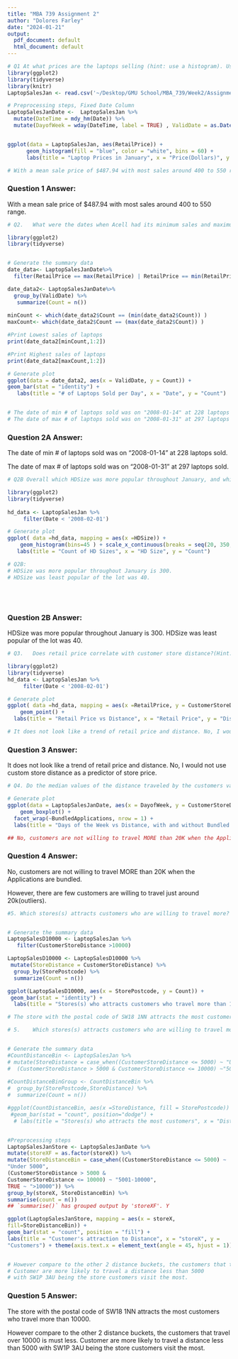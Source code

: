 ```yaml
---
title: "MBA 739 Assignment 2"
author: "Dolores Farley"
date: "2024-01-21"
output:
  pdf_document: default
  html_document: default
---
```



```r
# Q1 At what prices are the laptops selling (hint: use a histogram). Use the chart to comment on the range of prices and the most common price range. 
library(ggplot2)
library(tidyverse)
library(knitr)
LaptopSalesJan <- read.csv('~/Desktop/GMU School/MBA_739/Week2/Assignment2/LaptopSalesJan.csv') 

# Preprocessing steps, Fixed Date Column
LaptopSalesJanDate <-  LaptopSalesJan %>%
  mutate(DateTime = mdy_hm(Date)) %>%
  mutate(DayofWeek = wday(DateTime, label = TRUE) , ValidDate = as.Date(DateTime) )


ggplot(data = LaptopSalesJan, aes(RetailPrice)) +
      geom_histogram(fill = "blue", color = "white", bins = 60) +
      labs(title = "Laptop Prices in January", x = "Price(Dollars)", y = "Units Sold") 

# With a mean sale price of $487.94 with most sales around 400 to 550 range.

```
### Question 1 Answer:

 With a mean sale price of $487.94 with most sales around 400 to 550 range.

```r

# Q2.	What were the dates when Acell had its minimum sales and maximum sales in terms of counts of laptops. Overall which HDSize was more popular throughout January, and which HDSize was least popular of the lot.  

library(ggplot2)
library(tidyverse)


# Generate the summary data
date_data<- LaptopSalesJanDate%>%
  filter(RetailPrice == max(RetailPrice) | RetailPrice == min(RetailPrice))

date_data2<- LaptopSalesJanDate%>%
  group_by(ValidDate) %>%
   summarize(Count = n())
  
minCount <- which(date_data2$Count == (min(date_data2$Count)) )
maxCount<- which(date_data2$Count == (max(date_data2$Count)) )

#Print Lowest sales of laptops
print(date_data2[minCount,1:2])

#Print Highest sales of laptops
print(date_data2[maxCount,1:2])

# Generate plot
ggplot(data = date_data2, aes(x = ValidDate, y = Count)) +
geom_bar(stat = "identity") +
   labs(title = "# of Laptops Sold per Day", x = "Date", y = "Count")


# The date of min # of laptops sold was on "2008-01-14" at 228 laptops sold
# The date of max # of laptops sold was on "2008-01-31" at 297 laptops sold

```
### Question 2A Answer:

The date of min # of laptops sold was on "2008-01-14" at 228 laptops sold.

The date of max # of laptops sold was on "2008-01-31" at 297 laptops sold.


```r
# Q2B Overall which HDSize was more popular throughout January, and which HDSize was least popular of the lot.

library(ggplot2)
library(tidyverse)
  
hd_data <- LaptopSalesJan %>%
     filter(Date < '2008-02-01')

# Generate plot
ggplot( data =hd_data, mapping = aes(x =HDSize)) +
    geom_histogram(bins=45 ) + scale_x_continuous(breaks = seq(20, 350, 20)) +
   labs(title = "Count of HD Sizes", x = "HD Size", y = "Count")

# Q2B:
# HDSize was more popular throughout January is 300.
# HDSize was least popular of the lot was 40.  


  
```


##

### Question 2B Answer:


 HDSize was more popular throughout January is 300.
 HDSize was least popular of the lot was 40. 

```r
# Q3.	Does retail price correlate with customer store distance?(Hint: Use Scatter Plots) Use the chart to additionally answer, are there any outliers in the retail price or custom store distance? Would you include custom store distance as a predictor of store price? 

library(ggplot2)
library(tidyverse)
hd_data <- LaptopSalesJan %>%
     filter(Date < '2008-02-01')

# Generate plot
ggplot( data =hd_data, mapping = aes(x =RetailPrice, y = CustomerStoreDistance)) +
    geom_point() +
  labs(title = "Retail Price vs Distance", x = "Retail Price", y = "Distance")

# It does not look like a trend of retail price and distance. No, I would not use custom store distance as a predictor of store price.
```
### Question 3 Answer:

It does not look like a trend of retail price and distance.
No, I would not use custom store distance as a predictor of store price.


```r
# Q4. Do the median values of the distance traveled by the customers vary based on the day of the week? Which are the days when you see maximum outliers (Hint - use Boxplot). Use the chart to additionally answer, are customers willing to travel more than 20K when the Applications are bundled.(Hint: Check for the outliers, and use subplots)

# Generate plot
ggplot(data = LaptopSalesJanDate, aes(x = DayofWeek, y = CustomerStoreDistance, fill=BundledApplications)) + 
    geom_boxplot() +
  facet_wrap(~BundledApplications, nrow = 1) +
  labs(title = "Days of the Week vs Distance, with and without Bundled Application", x = "Days of the Week", y = "Distance")

## No, customers are not willing to travel MORE than 20K when the Applications are bundled, but a few customers are willing to travel just around 20k(outliers).
```
### Question 4 Answer:

No, customers are not willing to travel MORE than 20K when the Applications are bundled.

However, there are few customers are willing to travel just around 20k(outliers).

```r
#5.	Which stores(s) attracts customers who are willing to travel more? Create a new variable using case_when command to bin the store distance variable into following categories – “Under 5000”,”5001-10000”,”>10000”. (Hint: Use Stacked bar chart) 


# Generate the summary data
LaptopSalesD10000 <- LaptopSalesJan %>%
   filter(CustomerStoreDistance >10000)

LaptopSalesD10000 <- LaptopSalesD10000 %>%
 mutate(StoreDistance = CustomerStoreDistance) %>%
  group_by(StorePostcode) %>%
  summarize(Count = n())

ggplot(LaptopSalesD10000, aes(x = StorePostcode, y = Count)) +
 geom_bar(stat = "identity") +
  labs(title = "Stores(s) who attracts customers who travel more than 10000", x = "Store Postal Code", y = "Count")

# The store with the postal code of SW18 1NN attracts the most customers who travel more than 10000

```



```r
# 5.	Which stores(s) attracts customers who are willing to travel more? Create a new variable using case_when command to bin the store distance variable into following categories – “Under 5000”,”5001-10000”,”>10000”. (Hint: Use Stacked bar chart) 


# Generate the summary data
#CountDistanceBin <- LaptopSalesJan %>%
# mutate(StoreDistance = case_when((CustomerStoreDistance <= 5000) ~ "Under 5000",
#  (CustomerStoreDistance > 5000 & CustomerStoreDistance <= 10000) ~"5001-10000", TRUE ~ ">10000")) 
  
#CountDistanceBinGroup <- CountDistanceBin %>%
#  group_by(StorePostcode,StoreDistance) %>%
#  summarize(Count = n())

#ggplot(CountDistanceBin, aes(x =StoreDistance, fill = StorePostcode)) +
 #geom_bar(stat = "count", position="dodge") +
  # labs(title = "Stores(s) who attracts the most customers", x = "Distance Groups", y = "Count")


#Preprocessing steps
LaptopSalesJanStore <- LaptopSalesJanDate %>%
mutate(storeXF = as.factor(storeX)) %>%
mutate(StoreDistanceBin = case_when((CustomerStoreDistance <= 5000) ~
"Under 5000",
(CustomerStoreDistance > 5000 &
CustomerStoreDistance <= 10000) ~ "5001-10000",
TRUE ~ ">10000")) %>%
group_by(storeX, StoreDistanceBin) %>%
summarise(count = n())
## `summarise()` has grouped output by 'storeXF'. Y

ggplot(LaptopSalesJanStore, mapping = aes(x = storeX,
fill=StoreDistanceBin)) +
geom_bar(stat = "count", position = "fill") +
labs(title = "Customer's attraction to Distance", x = "storeX", y =
"Customers") + theme(axis.text.x = element_text(angle = 45, hjust = 1))


# However compare to the other 2 distance buckets, the customers that travel over 10000 is must less. 
# Customer are more likely to travel a distance less than 5000
# with SW1P 3AU being the store customers visit the most.

```
### Question 5 Answer:

The store with the postal code of SW18 1NN attracts the most customers who travel more than 10000.

However compare to the other 2 distance buckets, the customers that travel over 10000 is must less. 
Customer are more likely to travel a distance less than 5000
with SW1P 3AU being the store customers visit the most.




